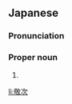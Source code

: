 ==Japanese==
{{ja-kanjitab|けい|じ}}

===Pronunciation===
{{ja-pron|けいじ}}

===Proper noun===
{{ja-pos|proper|けいじ}}

# {{given name|male|lang=ja|sort=けいじ}}

[[li:敬次]]